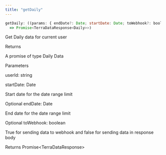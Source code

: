 ```yaml
---
title: "getDaily"
---
```

```javascript
getDaily: ((params: { endDate?: Date; startDate: Date; toWebhook?: boolean; userId: string }) 
  => Promise<TerraDataResponse<Daily>>)

```

Get Daily data for current user

Returns

A promise of type Daily Data

Parameters

userId: string

startDate: Date

Start date for the date range limit

Optional endDate: Date

End date for the date range limit

Optional toWebhook: boolean

True for sending data to webhook and false for sending data in response body

Returns Promise<TerraDataResponse\>



